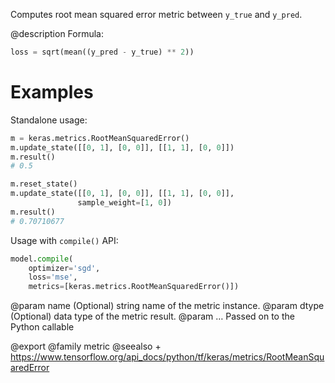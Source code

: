Computes root mean squared error metric between `y_true` and `y_pred`.

@description
Formula:

```python
loss = sqrt(mean((y_pred - y_true) ** 2))
```

# Examples
Standalone usage:

```python
m = keras.metrics.RootMeanSquaredError()
m.update_state([[0, 1], [0, 0]], [[1, 1], [0, 0]])
m.result()
# 0.5
```

```python
m.reset_state()
m.update_state([[0, 1], [0, 0]], [[1, 1], [0, 0]],
               sample_weight=[1, 0])
m.result()
# 0.70710677
```

Usage with `compile()` API:

```python
model.compile(
    optimizer='sgd',
    loss='mse',
    metrics=[keras.metrics.RootMeanSquaredError()])
```

@param name (Optional) string name of the metric instance.
@param dtype (Optional) data type of the metric result.
@param ... Passed on to the Python callable

@export
@family metric
@seealso
+ <https://www.tensorflow.org/api_docs/python/tf/keras/metrics/RootMeanSquaredError>
